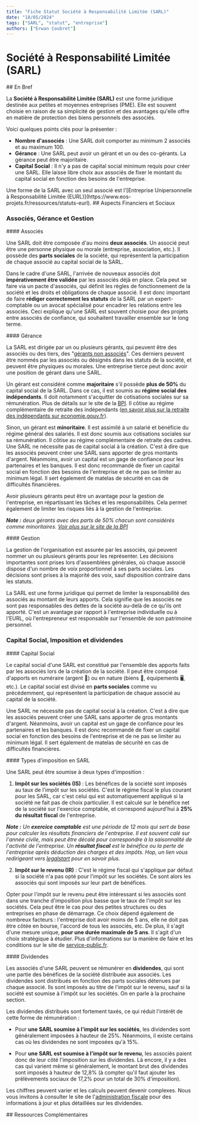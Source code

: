 ```yaml
---
title: "Fiche Statut Société à Responsabilité Limitée (SARL)"
date: "18/05/2024"
tags: ["SARL", "statut", "entreprise"]
authors: ["Erwan Coubret"]
---
```


# Société à Responsabilité Limitée (SARL)

<SectionTitle>
## En Bref
</SectionTitle>

La **Société à Responsabilité Limitée (SARL)** est une forme juridique destinée aux petites et moyennes entreprises (PME). Elle est souvent choisie en raison de sa simplicité de gestion et des avantages qu'elle offre en matière de protection des biens personnels des associés. 

Voici quelques points clés pour la présenter :

- **Nombre d'associés** : Une SARL doit comporter au minimum 2 associés et au maximum 100.
- **Gérance** : Une SARL peut avoir un gérant et un ou des co-gérants. La gérance peut être majoritaire.
- **Capital Social** : Il n'y a pas de capital social minimum requis pour créer une SARL. Elle laisse libre choix aux associés de fixer le montant du capital social en fonction des besoins de l'entreprise.

<Note>
Une forme de la SARL avec un seul associé est l'[Entreprise Unipersonnelle à Responsabilité Limitée (EURL)](https://www.eos-projets.fr/ressources/statuts-eurl).
</Note>

<SectionTitle>
## Aspects Financiers et Sociaux
</SectionTitle>

###  Associés, Gérance et Gestion

<ArrowTitle>
#### Associés
</ArrowTitle>

Une SARL doit être composée d'au moins **deux associés**. Un associé peut être une personne physique ou morale (entreprise, association, etc.). Il possède des **parts sociales** de la société, qui représentent la participation de chaque associé au capital social de la SARL.

Dans le cadre d'une SARL, l'arrivée de nouveaux associés doit **impérativement être validée** par les associés déjà en place. Cela peut se faire via un pacte d'associés, qui définit les règles de fonctionnement de la société et les droits et obligations de chaque associé. Il est donc important de faire **rédiger correctement les statuts** de la SARL par un expert-comptable ou un avocat spécialisé pour encadrer les relations entre les associés. Ceci explique qu'une SARL est souvent choisie pour des projets entre associés de confiance, qui souhaitent travailler ensemble sur le long terme.

<ArrowTitle>
#### Gérance
</ArrowTitle>

La SARL est dirigée par un ou plusieurs gérants, qui peuvent être des associés ou des tiers, des "[gérants non associés](https://www.l-expert-comptable.com/a/7105-qu-est-ce-qu-un-gerant-non-associe-en-sarl.html)". Ces derniers peuvent être nommés par les associés ou désignés dans les statuts de la société, et peuvent être physiques ou morales. Une entreprise tierce peut donc avoir une position de gérant dans une SARL.

Un gérant est considéré comme **majoritaire** s'il possède **plus de 50%** du capital social de la SARL. Dans ce cas, il est soumis au **régime social des indépendants**. Il doit notamment s'acquitter de cotisations sociales sur sa rémunération. Plus de détails sur le site de la [BPI](https://bpifrance-creation.fr/encyclopedie/statut-du-dirigeant-son-conjoint/regime-social-du-dirigeant/gerant-minoritaire-ou). Il côtise au régime complémentaire de retraite des indépendants ([en savoir plus sur la retraite des indépendants sur economie.gouv.fr](https://www.economie.gouv.fr/entreprises/securite-sociale-independants)).  

Sinon, un gérant est **minoritaire**. Il est assimilé à un salarié et bénéficie du régime général des salariés. Il est donc soumis aux cotisations sociales sur sa rémunération. Il côtise au régime complémentaire de retraite des cadres.
Une SARL ne nécessite pas de capital social à la création. C'est à dire que les associés peuvent créer une SARL sans apporter de gros montants d'argent. Néanmoins, avoir un capital est un gage de confiance pour les partenaires et les banques. Il est donc recommandé de fixer un capital social en fonction des besoins de l'entreprise et de ne pas se limiter au minimum légal. Il sert également de matelas de sécurité en cas de difficultés financières.

Avoir plusieurs gérants peut être un avantage pour la gestion de l'entreprise, en répartissant les tâches et les responsabilités. Cela permet également de limiter les risques liés à la gestion de l'entreprise.

***Note :** deux gérants avec des parts de 50% chacun sont considérés comme minoritaires. [Voir plus sur le site de la BPI](https://bpifrance-creation.fr/encyclopedie/statut-du-dirigeant-son-conjoint/regime-social-du-dirigeant/gerant-minoritaire-ou)*

<ArrowTitle>
#### Gestion
</ArrowTitle>

La gestion de l'organisation est assurée par les associés, qui peuvent nommer un ou plusieurs gérants pour les représenter. Les décisions importantes sont prises lors d'assemblées générales, où chaque associé dispose d'un nombre de voix proportionnel à ses parts sociales. Les décisions sont prises à la majorité des voix, sauf disposition contraire dans les statuts.

La SARL est une forme juridique qui permet de limiter la responsabilité des associés au montant de leurs apports. Cela signifie que les associés ne sont pas responsables des dettes de la société au-delà de ce qu'ils ont apporté. C'est un avantage par rapport à l'entreprise individuelle ou à l'EURL, où l'entrepreneur est responsable sur l'ensemble de son patrimoine personnel.

### Capital Social, Imposition et dividendes

<ArrowTitle>
#### Capital Social
</ArrowTitle>

Le capital social d'une SARL est constitué par l'ensemble des apports faits par les associés lors de la création de la société. Il peut être composé d'apports en numéraire (argent 🤑) ou en nature (biens 🏢, équipements 🖥️, etc.). Le capital social est divisé en **parts sociales** comme vu précédemment, qui représentent la participation de chaque associé au capital de la société.

Une SARL ne nécessite pas de capital social à la création. C'est à dire que les associés peuvent créer une SARL sans apporter de gros montants d'argent. Néanmoins, avoir un capital est un gage de confiance pour les partenaires et les banques. Il est donc recommandé de fixer un capital social en fonction des besoins de l'entreprise et de ne pas se limiter au minimum légal. Il sert également de matelas de sécurité en cas de difficultés financières.

<ArrowTitle>
#### Types d'imposition en SARL
</ArrowTitle>

Une SARL peut être soumise à deux types d'imposition :

1. **Impôt sur les sociétés (IS)** : Les bénéfices de la société sont imposés au taux de l'impôt sur les sociétés. C'est le régime fiscal le plus courant pour les SARL, car c'est celui qui est automatiquement appliqué si la société ne fait pas de choix particulier. Il est calculé sur le bénéfice net de la société sur l'exercice comptable, et correspond aujourd'hui à **25% du résultat fiscal** de l'entreprise.

***Note :** Un **exercice comptable** est une période de 12 mois qui sert de base pour calculer les résultats financiers de l'entreprise. Il est souvent calé sur l'année civile, mais peut être décalé pour correspondre à la saisonnalité de l'activité de l'entreprise. Un **résultat fiscal** est le bénéfice ou la perte de l'entreprise après déduction des charges et des impôts. Hop, un lien vous redirigeant vers [legalstart](https://www.legalstart.fr/fiches-pratiques/comptabilite-entreprise/resultat-fiscal) pour en savoir plus.*

2. **Impôt sur le revenu (IR)** : C'est le régime fiscal qui s'applique par défaut si la société n'a pas opté pour l'impôt sur les sociétés. Ce sont alors les associés qui sont imposés sur leur part de bénéfices. 

Opter pour l'impôt sur le revenu peut être intéressant si les associés sont dans une tranche d'imposition plus basse que le taux de l'impôt sur les sociétés. Cela peut être le cas pour des petites structures ou des entreprises en phase de démarrage. Ce choix dépend également de nombreux facteurs : l'entreprise doit avoir moins de 5 ans, elle ne doit pas être côtée en bourse, l'accord de tous les associés, etc. De plus, il s'agit d'une mesure unique, **pour une durée maximale de 5 ans**. Il s'agit d'un choix stratégique à étudier. Plus d'informations sur la manière de faire et les conditions sur le site de [service-public.fr](https://entreprendre.service-public.fr/vosdroits/F31265).

<ArrowTitle>
#### Dividendes
</ArrowTitle>

Les associés d'une SARL peuvent se rémunérer en **dividendes**, qui sont une partie des bénéfices de la société distribuée aux associés. Les dividendes sont distribués en fonction des parts sociales détenues par chaque associé. Ils sont imposés au titre de l'impôt sur le revenu, sauf si la société est soumise à l'impôt sur les sociétés. On en parle à la prochaine section.

Les dividendes distribués sont fortement taxés, ce qui réduit l'intérêt de cette forme de rémunération :

- Pour **une SARL soumise à l'impôt sur les sociétés**, les dividendes sont généralement imposées à hauteur de 25%. Néanmoins, il existe certains cas où les dividendes ne sont imposées qu'à 15%.

- Pour **une SARL est soumise à l'impôt sur le revenu**, les associés paient donc de leur côté l'imposition sur les dividendes. Là encore, il y a des cas qui varient même si généralement, le montant brut des dividendes sont imposés à hauteur de 12,8% (à compter qu'il faut ajouter les prélèvements sociaux de 17,2% pour un total de 30% d'imposition).

Les chiffres peuvent varier et les calculs peuvent devenir complexes. Nous vous invitons à consulter le site de l'[administration fiscale](https://entreprendre.service-public.fr/vosdroits/F32963) pour des informations à jour et plus détaillées sur les dividendes.

<SectionTitle>
## Ressources Complémentaires
</SectionTitle>

<RessourcesSection>
	<RessourceLink
		title={"Société à responsabilité limitée (SARL)"}
		link={"https://entreprendre.service-public.fr/vosdroits/F37411"}
		author={"service-public.fr"}
	/>
	<RessourceLink
		title={"Capital social"}
		link={"https://www.lecoindesentrepreneurs.fr/le-capital-social/"}
		author={"lecoindesentrepreneurs.fr"}
	/>
	<RessourceLink
		title={"Fiscalité de la SARL"}
		link={"https://entreprendre.service-public.fr/vosdroits/F36211"}
		author={"service-public.fr"}
	/>
</RessourcesSection>